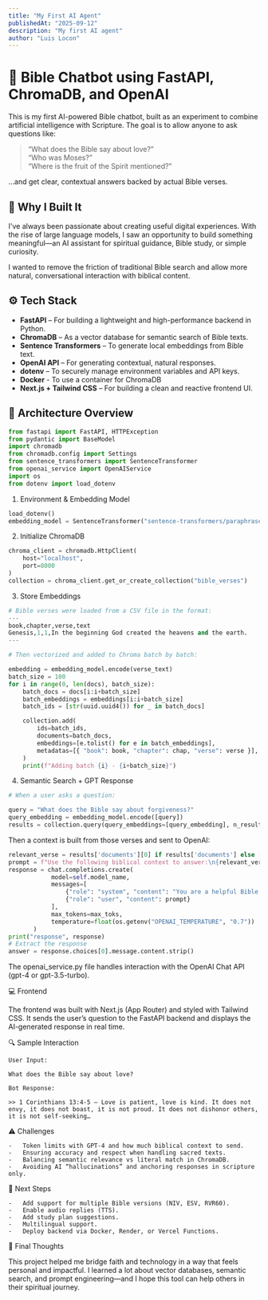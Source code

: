```yaml
---
title: "My First AI Agent"
publishedAt: "2025-09-12"
description: "My first AI agent"
author: "Luis Locon"
---
```



# 📖 Bible Chatbot using FastAPI, ChromaDB, and OpenAI

This is my first AI-powered Bible chatbot, built as an experiment to combine artificial intelligence with Scripture. The goal is to allow anyone to ask questions like:

> “What does the Bible say about love?”  
> “Who was Moses?”  
> “Where is the fruit of the Spirit mentioned?”

…and get clear, contextual answers backed by actual Bible verses.



## 🚀 Why I Built It

I've always been passionate about creating useful digital experiences. With the rise of large language models, I saw an opportunity to build something meaningful—an AI assistant for spiritual guidance, Bible study, or simple curiosity.

I wanted to remove the friction of traditional Bible search and allow more natural, conversational interaction with biblical content.



## ⚙️ Tech Stack

- **FastAPI** – For building a lightweight and high-performance backend in Python.
- **ChromaDB** – As a vector database for semantic search of Bible texts.
- **Sentence Transformers** – To generate local embeddings from Bible text.
- **OpenAI API** – For generating contextual, natural responses.
- **dotenv** – To securely manage environment variables and API keys.
- **Docker** - To use a container for ChromaDB
- **Next.js + Tailwind CSS** – For building a clean and reactive frontend UI.



## 🧠 Architecture Overview

```python
from fastapi import FastAPI, HTTPException
from pydantic import BaseModel
import chromadb
from chromadb.config import Settings
from sentence_transformers import SentenceTransformer
from openai_service import OpenAIService
import os
from dotenv import load_dotenv
```


1. Environment & Embedding Model

```python
load_dotenv()
embedding_model = SentenceTransformer("sentence-transformers/paraphrase-multilingual-MiniLM-L12-v2")
```



2. Initialize ChromaDB

```python
chroma_client = chromadb.HttpClient(
    host="localhost",
    port=8000
)
collection = chroma_client.get_or_create_collection("bible_verses")
```


3. Store Embeddings

```python
# Bible verses were loaded from a CSV file in the format:
---
book,chapter,verse,text
Genesis,1,1,In the beginning God created the heavens and the earth.
---

# Then vectorized and added to Chroma batch by batch:

embedding = embedding_model.encode(verse_text)
batch_size = 100
for i in range(0, len(docs), batch_size):
    batch_docs = docs[i:i+batch_size]
    batch_embeddings = embeddings[i:i+batch_size]
    batch_ids = [str(uuid.uuid4()) for _ in batch_docs]

    collection.add(
        ids=batch_ids,
        documents=batch_docs,
        embeddings=[e.tolist() for e in batch_embeddings],
        metadatas=[{ "book": book, "chapter": chap, "verse": verse }],
    )
    print(f"Adding batch {i} - {i+batch_size}")
```


4. Semantic Search + GPT Response

```python
# When a user asks a question:

query = "What does the Bible say about forgiveness?"
query_embedding = embedding_model.encode([query])
results = collection.query(query_embeddings=[query_embedding], n_results=3)
```

Then a context is built from those verses and sent to OpenAI:

```python
relevant_verse = results['documents'][0] if results['documents'] else []
prompt = f"Use the following biblical context to answer:\n{relevant_verse}\n\nQuestion: {query}"
response = chat.completions.create(
            model=self.model_name,
            messages=[
                {"role": "system", "content": "You are a helpful Bible assistant."},
                {"role": "user", "content": prompt}
            ],
            max_tokens=max_toks,
            temperature=float(os.getenv("OPENAI_TEMPERATURE", "0.7"))
       )
print("response", response)
# Extract the response
answer = response.choices[0].message.content.strip()
```

The openai_service.py file handles interaction with the OpenAI Chat API (gpt-4 or gpt-3.5-turbo).



💻 Frontend

The frontend was built with Next.js (App Router) and styled with Tailwind CSS.
It sends the user’s question to the FastAPI backend and displays the AI-generated response in real time.



🔍 Sample Interaction
```console
User Input:

What does the Bible say about love?

Bot Response:

>> 1 Corinthians 13:4-5 — Love is patient, love is kind. It does not envy, it does not boast, it is not proud. It does not dishonor others, it is not self-seeking…
```

⚠️ Challenges

	-	Token limits with GPT-4 and how much biblical context to send.
	-	Ensuring accuracy and respect when handling sacred texts.
	-	Balancing semantic relevance vs literal match in ChromaDB.
	-	Avoiding AI “hallucinations” and anchoring responses in scripture only.



🔮 Next Steps

	-	Add support for multiple Bible versions (NIV, ESV, RVR60).
	-	Enable audio replies (TTS).
	-	Add study plan suggestions.
	-	Multilingual support.
	-	Deploy backend via Docker, Render, or Vercel Functions.


🙏 Final Thoughts

This project helped me bridge faith and technology in a way that feels personal and impactful. I learned a lot about vector databases, semantic search, and prompt engineering—and I hope this tool can help others in their spiritual journey.
